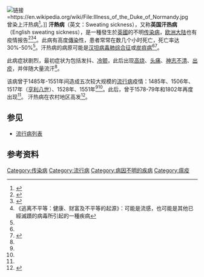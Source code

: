 [[File:Illness_of_the_Duke_of_Normandy.jpg|链接=https://en.wikipedia.org/wiki/File:Illness_of_the_Duke_of_Normandy.jpg]]曾染上汗热病<ref>{{Cite web|title=Details of an item from the British Library Catalogue of Illuminated Manuscripts|url=https://www.bl.uk/catalogues/illuminatedmanuscripts/record.asp?MSID=8466|last=Wight|first=C.|access-date=2020-11-13|website=www.bl.uk|archive-date=2019-12-30|archive-url=https://web.archive.org/web/20191230113324/http://www.bl.uk/catalogues/illuminatedmanuscripts/record.asp?MSID=8466|dead-url=no}}</ref>。]]
'''汗熱病'''（英文：Sweating sickness），又称'''英国汗热病'''（English sweating sickness），是一種發生於[[英國|英國]]的不明[[传染病|传染病]]，[[欧洲大陆|欧洲大陆]]也有疫情报告<ref name=":0">{{Cite journal|title=Were the English Sweating Sickness and the Picardy Sweat Caused by Hantaviruses?|url=https://www.ncbi.nlm.nih.gov/pmc/articles/PMC3917436/|last=Heyman|first=Paul|last2=Simons|first2=Leopold|date=2014-01-07|journal=Viruses|issue=1|doi=10.3390/v6010151|volume=6|pages=151–171|issn=1999-4915|pmc=3917436|pmid=24402305|last3=Cochez|first3=Christel|access-date=2020-12-23|archive-date=2019-04-30|archive-url=https://web.archive.org/web/20190430040509/https://www.ncbi.nlm.nih.gov/pmc/articles/PMC3917436/|dead-url=no}}</ref><ref name=":2">{{Cite web|title=English Sweating Sickness: The Epidemic You Forgot to Be Terrified Of|url=https://daily.jstor.org/english-sweating-sickness/|accessdate=2020-12-23|date=2016-05-27|last=Wills|first=Matthew|work=JSTOR Daily|language=en-US|archive-date=2021-01-23|archive-url=https://web.archive.org/web/20210123182247/https://daily.jstor.org/english-sweating-sickness/|dead-url=no}}</ref><ref>《逃离不平等：健康、财富及不平等的起源》：可能是流感，也可能是其他已經滅蹟的病毒所引起的一種疾病</ref>。此病有高度[[傳染|傳染]]性，患者常常在数几个小时死亡，死亡率达30%-50%<ref name=":0" />。汗热病的病原可能是[[汉坦病毒肺综合征|汉坦病毒肺综合征]]或[[炭疽病|炭疽病]]<ref name=":0" /><ref>{{Cite journal|title=Anthrax and the etiology of the English sweating sickness|url=https://pubmed.ncbi.nlm.nih.gov/14729023/|last=McSweegan|first=Edward|date=2004|journal=Medical Hypotheses|issue=1|doi=10.1016/s0306-9877(03)00303-7|volume=62|pages=155–157|issn=0306-9877|pmid=14729023}}</ref>。

此病症狀剧烈，最初症状为包括发抖、[[冷颤|冷颤]]，此后出现[[高燒|高烧]]、[[头痛|头痛]]、[[譫妄|神志不清]]、[[疹|出疹]]，并伴随大量流汗<ref name=":0" />。

该病曾于1485年-1551年间造成五次较大规模的[[流行病|流行病]]疫情：1485年、1506年、1517年（[[亨利八世|亨利八世]]）、1528年、1551年<ref name=":0" /><ref name=":2" />。此后，曾于1578-79年和1802年再度出现<ref name=":0" />。 汗热病在农村地区高发<ref name=":1">{{Cite journal|title=The English sweating sickness of 1551: an epidemic anatomized|last=Dyer|first=A.|date=1997|journal=Med. Hist.|issue=3|doi=10.1017/s0025727300062724|volume=41|pages=362–384|pmc=1044802|pmid=9327632}}</ref>。

== 参见 ==

* [[流行病列表|流行病列表]]

== 参考资料 ==
[[Category:传染病|Category:传染病]]
[[Category:流行病|Category:流行病]]
[[Category:病因不明的疾病|Category:病因不明的疾病]]
[[Category:瘟疫|Category:瘟疫]]